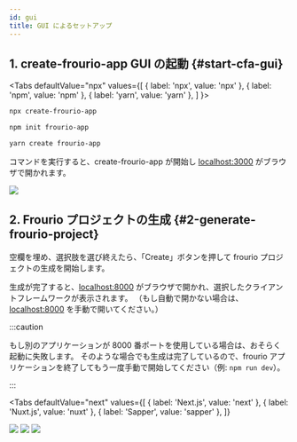 ```yaml
---
id: gui
title: GUI によるセットアップ
---
```


## 1. create-frourio-app GUI の起動 {#start-cfa-gui}


<Tabs
  defaultValue="npx"
  values={[
    { label: 'npx', value: 'npx' },
    { label: 'npm', value: 'npm' },
    { label: 'yarn', value: 'yarn' },
  ]
}>
<TabItem value="npx">

```sh
npx create-frourio-app
```

</TabItem>
<TabItem value="npm">

```sh
npm init frourio-app
```

</TabItem>
<TabItem value="yarn">

```sh
yarn create frourio-app
```

</TabItem>
</Tabs>

コマンドを実行すると、create-frourio-app が開始し [localhost:3000](http://localhost:3000) がブラウザで開かれます。

<BrowserWindow url="http://localhost:3000">
  <img src="/img/cfa-gui.png" />
</BrowserWindow>

## 2. Frourio プロジェクトの生成 {#2-generate-frourio-project}

空欄を埋め、選択肢を選び終えたら、「Create」ボタンを押して frourio プロジェクトの生成を開始します。

生成が完了すると、[localhost:8000](http://localhost:8000) がブラウザで開かれ、選択したクライアントフレームワークが表示されます。
（もし自動で開かない場合は、[localhost:8000](http://localhost:8000) を手動で開いてください。）

:::caution

もし別のアプリケーションが 8000 番ポートを使用している場合は、おそらく起動に失敗します。
そのような場合でも生成は完了しているので、frourio アプリケーションを終了してもう一度手動で開始してください（例: `npm run dev`）。

:::

<Tabs
  defaultValue="next"
  values={[
    { label: 'Next.js', value: 'next' },
    { label: 'Nuxt.js', value: 'nuxt' },
    { label: 'Sapper', value: 'sapper' },
  ]}
>
  <TabItem value="next">
    <BrowserWindow url="http://localhost:8000">
      <img src="/img/cfa-done-next.png" />
    </BrowserWindow>
  </TabItem>
  <TabItem value="nuxt">
    <BrowserWindow url="http://localhost:8000">
      <img src="/img/cfa-done-nuxt.png" />
    </BrowserWindow>
  </TabItem>
  <TabItem value="sapper">
    <BrowserWindow url="http://localhost:8000">
      <img src="/img/cfa-done-sapper.png" />
    </BrowserWindow>
  </TabItem>
</Tabs>
